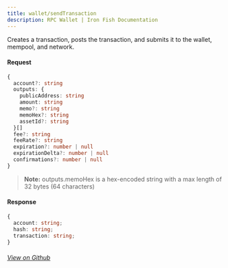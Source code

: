 ```yaml
---
title: wallet/sendTransaction
description: RPC Wallet | Iron Fish Documentation
---
```


Creates a transaction, posts the transaction, and submits it to the wallet, mempool, and network.

#### Request

```ts
{
  account?: string
  outputs: {
    publicAddress: string
    amount: string
    memo?: string
    memoHex?: string
    assetId?: string
  }[]
  fee?: string
  feeRate?: string
  expiration?: number | null
  expirationDelta?: number | null
  confirmations?: number | null
}
```

> **Note:** outputs.memoHex is a hex-encoded string with a max length of 32 bytes (64 characters)

#### Response

```ts
{
  account: string;
  hash: string;
  transaction: string;
}
```

###### [View on Github](https://github.com/iron-fish/ironfish/blob/master/ironfish/src/rpc/routes/wallet/sendTransaction.ts)

